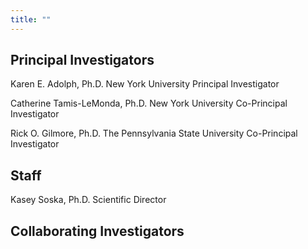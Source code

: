 ```yaml
---
title: ""
---
```


## Principal Investigators

Karen E. Adolph, Ph.D.
New York University
Principal Investigator

Catherine Tamis-LeMonda, Ph.D.
New York University
Co-Principal Investigator

Rick O. Gilmore, Ph.D.
The Pennsylvania State University
Co-Principal Investigator

## Staff

Kasey Soska, Ph.D.
Scientific Director

## Collaborating Investigators